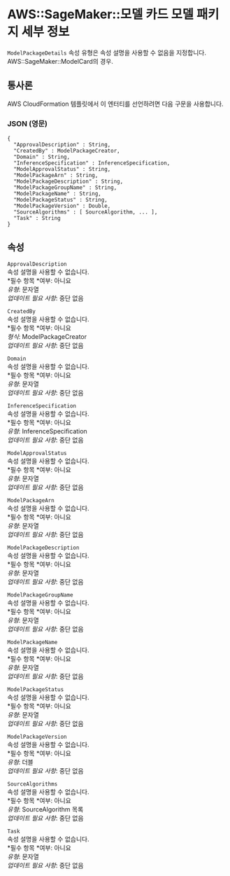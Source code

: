 # AWS::SageMaker::모델 카드 모델 패키지 세부 정보

`ModelPackageDetails` 속성 유형은 속성 설명을 사용할 수 없음을 지정합니다. AWS::SageMaker::ModelCard의 경우.

## 통사론

AWS CloudFormation 템플릿에서 이 엔터티를 선언하려면 다음 구문을 사용합니다.

### JSON (영문)

```
{
  "ApprovalDescription" : String,
  "CreatedBy" : ModelPackageCreator,
  "Domain" : String,
  "InferenceSpecification" : InferenceSpecification,
  "ModelApprovalStatus" : String,
  "ModelPackageArn" : String,
  "ModelPackageDescription" : String,
  "ModelPackageGroupName" : String,
  "ModelPackageName" : String,
  "ModelPackageStatus" : String,
  "ModelPackageVersion" : Double,
  "SourceAlgorithms" : [ SourceAlgorithm, ... ],
  "Task" : String
}
```

## 속성

`ApprovalDescription`  
속성 설명을 사용할 수 없습니다.  
*필수 항목 *여부: 아니요  
_유형_: 문자열  
_업데이트 필요 사항_: 중단 없음

`CreatedBy`  
속성 설명을 사용할 수 없습니다.  
*필수 항목 *여부: 아니요  
_형식_: ModelPackageCreator  
_업데이트 필요 사항_: 중단 없음

`Domain`  
속성 설명을 사용할 수 없습니다.  
*필수 항목 *여부: 아니요  
_유형_: 문자열  
_업데이트 필요 사항_: 중단 없음

`InferenceSpecification`  
속성 설명을 사용할 수 없습니다.  
*필수 항목 *여부: 아니요  
_유형_: InferenceSpecification  
_업데이트 필요 사항_: 중단 없음

`ModelApprovalStatus`  
속성 설명을 사용할 수 없습니다.  
*필수 항목 *여부: 아니요  
_유형_: 문자열  
_업데이트 필요 사항_: 중단 없음

`ModelPackageArn`  
속성 설명을 사용할 수 없습니다.  
*필수 항목 *여부: 아니요  
_유형_: 문자열  
_업데이트 필요 사항_: 중단 없음

`ModelPackageDescription`  
속성 설명을 사용할 수 없습니다.  
*필수 항목 *여부: 아니요  
_유형_: 문자열  
_업데이트 필요 사항_: 중단 없음

`ModelPackageGroupName`  
속성 설명을 사용할 수 없습니다.  
*필수 항목 *여부: 아니요  
_유형_: 문자열  
_업데이트 필요 사항_: 중단 없음

`ModelPackageName`  
속성 설명을 사용할 수 없습니다.  
*필수 항목 *여부: 아니요  
_유형_: 문자열  
_업데이트 필요 사항_: 중단 없음

`ModelPackageStatus`  
속성 설명을 사용할 수 없습니다.  
*필수 항목 *여부: 아니요  
_유형_: 문자열  
_업데이트 필요 사항_: 중단 없음

`ModelPackageVersion`  
속성 설명을 사용할 수 없습니다.  
*필수 항목 *여부: 아니요  
_유형_: 더블  
_업데이트 필요 사항_: 중단 없음

`SourceAlgorithms`  
속성 설명을 사용할 수 없습니다.  
*필수 항목 *여부: 아니요  
_유형_: SourceAlgorithm 목록  
_업데이트 필요 사항_: 중단 없음

`Task`  
속성 설명을 사용할 수 없습니다.  
*필수 항목 *여부: 아니요  
_유형_: 문자열  
_업데이트 필요 사항_: 중단 없음
